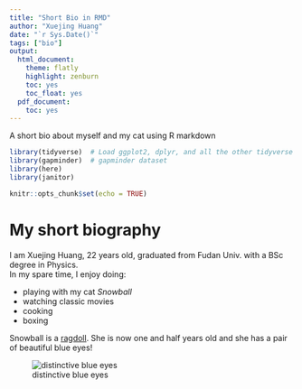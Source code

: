 ```yaml
---
title: "Short Bio in RMD"
author: "Xuejing Huang"
date: "`r Sys.Date()`"
tags: ["bio"]
output:
  html_document:
    theme: flatly
    highlight: zenburn
    toc: yes
    toc_float: yes
  pdf_document:
    toc: yes
---
```


A short bio about myself and my cat using R markdown

<!--more--> 

```r
library(tidyverse)  # Load ggplot2, dplyr, and all the other tidyverse packages
library(gapminder)  # gapminder dataset
library(here)
library(janitor)
```

```r
knitr::opts_chunk$set(echo = TRUE)
```


# My short biography
I am Xuejing Huang, 22 years old, graduated from Fudan Univ. with a BSc degree in Physics.  
In my spare time, I enjoy doing:  

- playing with my cat _Snowball_
- watching classic movies
- cooking
- boxing


Snowball is a [ragdoll](https://en.wikipedia.org/wiki/Ragdoll). She is now one and half years old and she has a pair of beautiful blue eyes!

![distinctive blue eyes](/images/IMG_4351.png)


